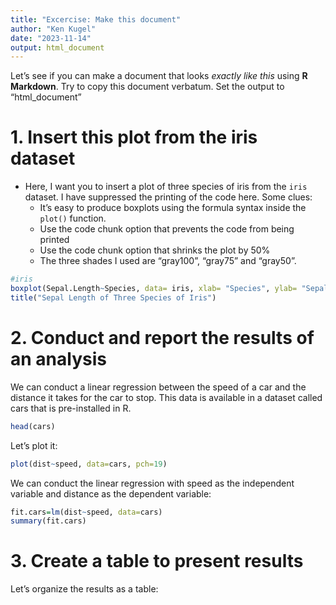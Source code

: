 ---
title: "Excercise: Make this document"
author: "Ken Kugel"
date: "2023-11-14"
output: html_document
---
Let’s see if you can make a document that looks *exactly like this* using **R Markdown**. Try to copy this document verbatum. Set the output to “html_document”

# 1. Insert this plot from the iris dataset

- Here, I want you to insert a plot of three species of iris from the `iris` dataset. I have suppressed the printing of the code here. Some clues:
  - It’s easy to produce boxplots using the formula syntax inside the `plot()` function.
  - Use the code chunk option that prevents the code from being printed
  - Use the code chunk option that shrinks the plot by 50%
  - The three shades I used are “gray100”, “gray75” and “gray50”.

```{r plot, echo=FALSE}
#iris
boxplot(Sepal.Length~Species, data= iris, xlab= "Species", ylab= "Sepal_Length", col=c("grey100", "grey75", "grey50"))
title("Sepal Length of Three Species of Iris")
```

# 2. Conduct and report the results of an analysis
We can conduct a linear regression between the speed of a car and the distance it takes for the car to stop. This data is available in a dataset called cars that is pre-installed in R.

```{r}
head(cars)
```

Let's plot it:

```{r}
plot(dist~speed, data=cars, pch=19)

```

We can conduct the linear regression with speed as the independent variable and distance as the dependent variable:
```{r}
fit.cars=lm(dist~speed, data=cars)
summary(fit.cars)
```

# 3. Create a table to present results
Let's organize the results as a table:
```{r}

```





